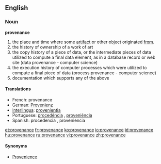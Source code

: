 ==English==

===Noun===
'''provenance'''

# the place and time where some [[artifact]] or other object originated [[from]].
# the history of ownership of a work of art
# the copy history of a piece of data, or the intermediate pieces of data utilized to compute a final data element, as in a database record or web site (data provenance - computer science)
# the execution history of computer processes which were utilized to compute a final piece of data (process provenance - computer science)
# documentation which supports any of the above

====Translations====
* French: provenance {{f}}
* German: [[Provenienz]] {{f}}
* [[Interlingua]]: [[provenientia]]
* Portuguese: [[procedência]] {{f}}, [[proveniência]] {{f}}
* Spanish: procedencia {{f}}, proveniencia {{f}}

[[et:provenance]]
[[fr:provenance]]
[[ko:provenance]]
[[io:provenance]]
[[id:provenance]]
[[hu:provenance]]
[[ru:provenance]]
[[vi:provenance]]
[[zh:provenance]]

====Synonyms====
* [[Provenience]]